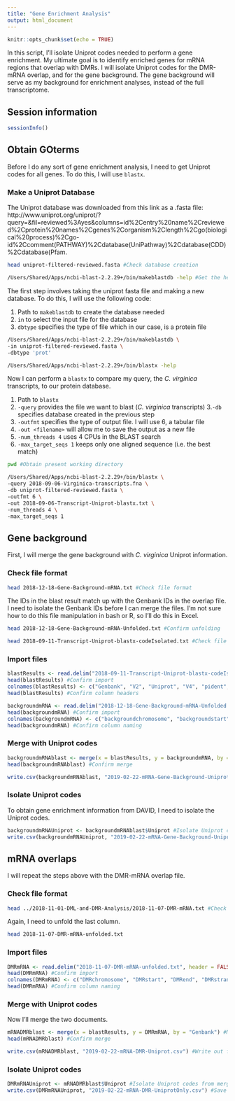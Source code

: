 ```yaml
---
title: "Gene Enrichment Analysis"
output: html_document
---
```


```r
knitr::opts_chunk$set(echo = TRUE)
```

In this script, I'll isolate Uniprot codes needed to perform a gene enrichment. My ultimate goal is to identify enriched genes for mRNA regions that overlap with DMRs. I will isolate Uniprot codes for the DMR-mRNA overlap, and for the gene background. The gene background will serve as my background for enrichment analyses, instead of the full transcriptome.

## Session information

```r
sessionInfo()
```

## Obtain GOterms

Before I do any sort of gene enrichment analysis, I need to get Uniprot codes for all genes. To do this, I will use `blastx`.

### Make a Uniprot Database

The Uniprot database was downloaded from this link as a .fasta file: http://www.uniprot.org/uniprot/?query=&fil=reviewed%3Ayes&columns=id%2Centry%20name%2Creviewed%2Cprotein%20names%2Cgenes%2Corganism%2Clength%2Cgo(biological%20process)%2Cgo-id%2Ccomment(PATHWAY)%2Cdatabase(UniPathway)%2Cdatabase(CDD)%2Cdatabase(Pfam.

```bash
head uniprot-filtered-reviewed.fasta #Check database creation
```

```bash
/Users/Shared/Apps/ncbi-blast-2.2.29+/bin/makeblastdb -help #Get the help menu
```

The first step involves taking the uniprot fasta file and making a new database. To do this, I will use the following code:

1. Path to `makeblastdb` to create the database needed
2. `in` to select the input file for the database
3. `dbtype` specifies the type of file which in our case, is a protein file

```bash
/Users/Shared/Apps/ncbi-blast-2.2.29+/bin/makeblastdb \
-in uniprot-filtered-reviewed.fasta \
-dbtype 'prot'
```

```bash
/Users/Shared/Apps/ncbi-blast-2.2.29+/bin/blastx -help
```

Now I can perform a `blastx` to compare my query, the *C. virginica* transcripts, to our protein database.

1. Path to `blastx`
2. `-query` provides the file we want to blast (*C. virginica* transcripts)
3.`-db` specifies database created in the previous step
4. `-outfmt` specifies the type of output file. I will use 6, a tabular file
5. `-out <filename>` will allow me to save the output as a new file
6. `-num_threads 4` uses 4 CPUs in the BLAST search
7. `-max_target_seqs 1` keeps only one aligned sequence (i.e. the best match)

```bash
pwd #Obtain present working directory
```

```bash
/Users/Shared/Apps/ncbi-blast-2.2.29+/bin/blastx \
-query 2018-09-06-Virginica-transcripts.fna \
-db uniprot-filtered-reviewed.fasta \
-outfmt 6 \
-out 2018-09-06-Transcript-Uniprot-blastx.txt \
-num_threads 4 \
-max_target_seqs 1
```

## Gene background

First, I will merge the gene background with *C. virginica* Uniprot information.

### Check file format

```bash
head 2018-12-18-Gene-Background-mRNA.txt #Check file format
```

The IDs in the blast result match up with the Genbank IDs in the overlap file. I need to isolate the Genbank IDs before I can merge the files. I'm not sure how to do this file manipulation in bash or R, so I'll do this in Excel.

```bash
head 2018-12-18-Gene-Background-mRNA-Unfolded.txt #Confirm unfolding
```

```bash
head 2018-09-11-Transcript-Uniprot-blastx-codeIsolated.txt #Check file format of Uniprot codes. I'm using a file with the Uniprot code already isolated so I don't have to unfold any columns after merging files.
```

### Import files

```r
blastResults <- read.delim("2018-09-11-Transcript-Uniprot-blastx-codeIsolated.txt", header = FALSE, sep = "\t", dec = ".") #Import blast results
head(blastResults) #Confirm import
colnames(blastResults) <- c("Genbank", "V2", "Uniprot", "V4", "pident", "length", "mismatch", "gapopen", "qstart", "qend", "sstart", "send", "evalue", "bitscore")
head(blastResults) #Confirm column headers
```

```r
backgroundmRNA <- read.delim("2018-12-18-Gene-Background-mRNA-Unfolded.txt", header = FALSE) #Import background-mRNA overlaps
head(backgroundmRNA) #Confirm import
colnames(backgroundmRNA) <- c("backgroundchromosome", "backgroundstart", "backgroundend", "backgroundstrand", "V5","V6","V7","V8","V9","V10","V11","V12","V13","V14","V15","V16","V17","V18","V19","V20","V21","V22","V23","V24","V25","V26","V27","V28","V29","V30","V31","V32","V33","V34", "mRNAchromosome", "Gnomon", "mRNA", "mRNAstart", "mRNAend", "V40", "mRNAstrand", "V42", "ID", "Parent", "Dbxref=GeneID", "V17", "V18", "Genbank", "Name", "V50", "V51", "V52", "V53", "V54", "V55", "V56", "V57", "V58", "V59", "V60", "V61") #Rename columns
head(backgroundmRNA) #Confirm column naming
```

### Merge with Uniprot codes

```r
backgroundmRNAblast <- merge(x = blastResults, y = backgroundmRNA, by = "Genbank") #Merge the gene background and Uniprot codes by the Genbank ID column
head(backgroundmRNAblast) #Confirm merge
```

```r
write.csv(backgroundmRNAblast, "2019-02-22-mRNA-Gene-Background-Uniprot.csv") #Write out file
```

### Isolate Uniprot codes

To obtain gene enrichment information from DAVID, I need to isolate the Uniprot codes.

```r
backgroundmRNAUniprot <- backgroundmRNAblast$Uniprot #Isolate Uniprot codes from merged file
write.csv(backgroundmRNAUniprot, "2019-02-22-mRNA-Gene-Background-UniprotOnly.csv") #Save Uniprot codes as a new file
```


## mRNA overlaps

I will repeat the steps above with the DMR-mRNA overlap file.

### Check file format

```bash
head ../2018-11-01-DML-and-DMR-Analysis/2018-11-07-DMR-mRNA.txt #Check file format
```

Again, I need to unfold the last column.

```bash
head 2018-11-07-DMR-mRNA-unfolded.txt
```

### Import files

```r
DMRmRNA <- read.delim("2018-11-07-DMR-mRNA-unfolded.txt", header = FALSE) #Import DMR-mRNA overlaps
head(DMRmRNA) #Confirm import
colnames(DMRmRNA) <- c("DMRchromosome", "DMRstart", "DMRend", "DMRstrand", "V5", "mRNAchromosome", "Gnomon", "mRNA", "mRNAstart", "mRNAend", "V11", "mRNAstrand", "V13", "ID", "Parent", "Dbxref=GeneID", "V17", "V18", "Genbank", "Name", "V21", "V22", "V23", "V24", "V25", "V26", "V27", "V28", "V29") #Rename columns
head(DMRmRNA) #Confirm column naming
```

### Merge with Uniprot codes

Now I'll merge the two documents.

```r
mRNADMRblast <- merge(x = blastResults, y = DMRmRNA, by = "Genbank") #Merge the two files by the Genbank ID column
head(mRNADMRblast) #Confirm merge
```

```r
write.csv(mRNADMRblast, "2019-02-22-mRNA-DMR-Uniprot.csv") #Write out file
```

### Isolate Uniprot codes

```r
DMRmRNAUniprot <- mRNADMRblast$Uniprot #Isolate Uniprot codes from merged file
write.csv(DMRmRNAUniprot, "2019-02-22-mRNA-DMR-UniprotOnly.csv") #Save Uniprot codes as a new file
```
